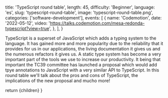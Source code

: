 
  title: 'TypeScript round table',
  length: 45,
  difficulty: 'Beginner',
  language: 'es',
  slug: 'typescript-round-table',
  image: 'typescript-round-table.png',
  categories: ['software-development'],
  events: [
    {
      name: 'Codemotion',
      date: '2022-05-12',
      video: 'https://talks.codemotion.com/mesa-redonda-typescript?view=true',
    },
  ],
}

TypeScript is a superset of JavaScript which adds a typing system to the language. It has gained more and more popularity due to the reliability that it provides for us in our applications, the living documentation it gives us and the numerous refactors it gives us. A static type system has become a very important part of the tools we use to increase our productivity. It being that important the TC39 committee has launched a proposal which would add tpye annotations to JavaScript with a very similar API to TypeScript. In this round table we'll talk about the pros and cons of TypeScript, the implications of the new proposal and mucho more!

  return <MdxLayout slug="typescript-round-table">{children}</MdxLayout>
}
